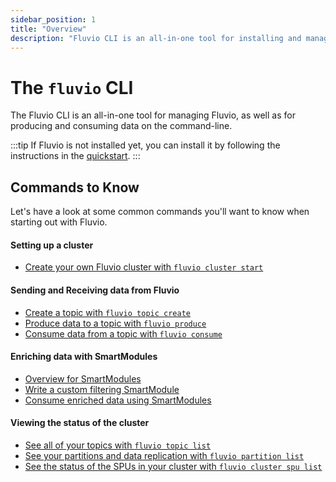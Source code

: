 ```yaml
---
sidebar_position: 1
title: "Overview"
description: "Fluvio CLI is an all-in-one tool for installing and managing Fluvio, as well as for producing and consuming data on the command-line"
---
```


# The `fluvio` CLI

The Fluvio CLI is an all-in-one tool for managing Fluvio, as well as for producing and consuming data on the command-line.

:::tip
  If Fluvio is not installed yet, you can install it by following the
  instructions in the [quickstart].
:::

## Commands to Know

Let's have a look at some common commands you'll want to know when starting
out with Fluvio.

#### Setting up a cluster

- [Create your own Fluvio cluster with `fluvio cluster start`]

#### Sending and Receiving data from Fluvio

- [Create a topic with `fluvio topic create`]
- [Produce data to a topic with `fluvio produce`]
- [Consume data from a topic with `fluvio consume`]
#### Enriching data with SmartModules

- [Overview for SmartModules]
- [Write a custom filtering SmartModule]
- [Consume enriched data using SmartModules]

#### Viewing the status of the cluster

- [See all of your topics with `fluvio topic list`]
- [See your partitions and data replication with `fluvio partition list`]
- [See the status of the SPUs in your cluster with `fluvio cluster spu list`]

[quickstart]: fluvio/quickstart.mdx

[Create your own Fluvio cluster with `fluvio cluster start`]: fluvio/cli/fluvio/cluster.mdx

[Create a topic with `fluvio topic create`]: fluvio/cli/fluvio/topic.mdx
[Produce data to a topic with `fluvio produce`]: fluvio/cli/fluvio/produce.mdx
[Consume data from a topic with `fluvio consume`]: fluvio/cli/fluvio/consume.mdx

[Overview for SmartModules]: smartmodules/introduction.mdx
[Write a custom filtering SmartModule]: smartmodules/operators/filter.mdx
[Consume enriched data using SmartModules]: fluvio/cli/fluvio/consume.mdx#consume-using-a-smartmodule

[See all of your topics with `fluvio topic list`]: fluvio/cli/fluvio/topic.mdx#fluvio-topic-list
[See your partitions and data replication with `fluvio partition list`]: fluvio/cli/fluvio/partition.mdx#fluvio-partition-list
[See the status of the SPUs in your cluster with `fluvio cluster spu list`]: fluvio/cli/fluvio/cluster.mdx#fluvio-cluster-spu-list